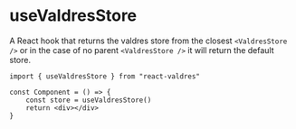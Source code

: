 # useValdresStore

A React hook that returns the valdres store from the closest `<ValdresStore />`
or in the case of no parent `<ValdresStore />` it will return the default store.

```tsx
import { useValdresStore } from "react-valdres"

const Component = () => {
    const store = useValdresStore()
    return <div></div>
}
```

